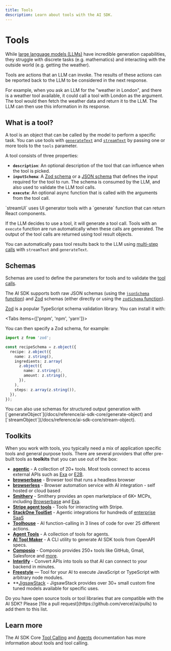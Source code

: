 ```yaml
---
title: Tools
description: Learn about tools with the AI SDK.
---
```


# Tools

While [large language models (LLMs)](/docs/foundations/overview#large-language-models) have incredible generation capabilities,
they struggle with discrete tasks (e.g. mathematics) and interacting with the outside world (e.g. getting the weather).

Tools are actions that an LLM can invoke.
The results of these actions can be reported back to the LLM to be considered in the next response.

For example, when you ask an LLM for the "weather in London", and there is a weather tool available, it could call a tool
with London as the argument. The tool would then fetch the weather data and return it to the LLM. The LLM can then use this
information in its response.

## What is a tool?

A tool is an object that can be called by the model to perform a specific task.
You can use tools with [`generateText`](/docs/reference/ai-sdk-core/generate-text)
and [`streamText`](/docs/reference/ai-sdk-core/stream-text) by passing one or more tools to the `tools` parameter.

A tool consists of three properties:

- **`description`**: An optional description of the tool that can influence when the tool is picked.
- **`inputSchema`**: A [Zod schema](/docs/foundations/tools#schema-specification-and-validation-with-zod) or a [JSON schema](/docs/reference/ai-sdk-core/json-schema) that defines the input required for the tool to run. The schema is consumed by the LLM, and also used to validate the LLM tool calls.
- **`execute`**: An optional async function that is called with the arguments from the tool call.

<Note>
  `streamUI` uses UI generator tools with a `generate` function that can return
  React components.
</Note>

If the LLM decides to use a tool, it will generate a tool call.
Tools with an `execute` function are run automatically when these calls are generated.
The output of the tool calls are returned using tool result objects.

You can automatically pass tool results back to the LLM
using [multi-step calls](/docs/ai-sdk-core/tools-and-tool-calling#multi-step-calls) with `streamText` and `generateText`.

## Schemas

Schemas are used to define the parameters for tools and to validate the [tool calls](/docs/ai-sdk-core/tools-and-tool-calling).

The AI SDK supports both raw JSON schemas (using the [`jsonSchema` function](/docs/reference/ai-sdk-core/json-schema))
and [Zod](https://zod.dev/) schemas (either directly or using the [`zodSchema` function](/docs/reference/ai-sdk-core/zod-schema)).

[Zod](https://zod.dev/) is a popular TypeScript schema validation library.
You can install it with:

<Tabs items={['pnpm', 'npm', 'yarn']}>
  <Tab>
    <Snippet text="pnpm add zod" dark />
  </Tab>
  <Tab>
    <Snippet text="npm install zod" dark />
  </Tab>
  <Tab>
    <Snippet text="yarn add zod" dark />
  </Tab>
</Tabs>

You can then specify a Zod schema, for example:

```ts
import z from 'zod';

const recipeSchema = z.object({
  recipe: z.object({
    name: z.string(),
    ingredients: z.array(
      z.object({
        name: z.string(),
        amount: z.string(),
      }),
    ),
    steps: z.array(z.string()),
  }),
});
```

<Note>
  You can also use schemas for structured output generation with
  [`generateObject`](/docs/reference/ai-sdk-core/generate-object) and
  [`streamObject`](/docs/reference/ai-sdk-core/stream-object).
</Note>

## Toolkits

When you work with tools, you typically need a mix of application specific tools and general purpose tools.
There are several providers that offer pre-built tools as **toolkits** that you can use out of the box:

- **[agentic](https://github.com/transitive-bullshit/agentic)** - A collection of 20+ tools. Most tools connect to access external APIs such as [Exa](https://exa.ai/) or [E2B](https://e2b.dev/).
- **[browserbase](https://docs.browserbase.com/integrations/vercel-ai/introduction)** - Browser tool that runs a headless browser
- **[browserless](https://docs.browserless.io/ai-integrations/vercel-ai-sdk)** - Browser automation service with AI integration - self hosted or cloud based
- **[Smithery](https://smithery.ai/docs/use/connect)** - Smithery provides an open marketplace of 6K+ MCPs, including [Browserbase](https://browserbase.com/) and [Exa](https://exa.ai/).
- **[Stripe agent tools](https://docs.stripe.com/agents)** - Tools for interacting with Stripe.
- **[StackOne ToolSet](https://docs.stackone.com/agents)** - Agentic integrations for hundreds of [enterprise SaaS](https://www.stackone.com/integrations)
- **[Toolhouse](https://docs.toolhouse.ai/toolhouse/using-vercel-ai)** - AI function-calling in 3 lines of code for over 25 different actions.
- **[Agent Tools](https://ai-sdk-agents.vercel.app/?item=introduction)** - A collection of tools for agents.
- **[AI Tool Maker](https://github.com/nihaocami/ai-tool-maker)** - A CLI utility to generate AI SDK tools from OpenAPI specs.
- **[Composio](https://docs.composio.dev/javascript/vercel)** - Composio provides 250+ tools like GitHub, Gmail, Salesforce and [more](https://composio.dev/tools).
- **[Interlify](https://www.interlify.com/docs/integrate-with-vercel-ai)** - Convert APIs into tools so that AI can connect to your backend in minutes.
- **[Freestyle](https://docs.freestyle.sh/integrations/vercel)** — Tool for your AI to execute JavaScript or TypeScript with arbitrary node modules.
- **[JigsawStack](http://www.jigsawstack.com/docs/integration/vercel) - JigsawStack provides over 30+ small custom fine tuned models available for specific uses.

<Note>
  Do you have open source tools or tool libraries that are compatible with the
  AI SDK? Please [file a pull request](https://github.com/vercel/ai/pulls) to
  add them to this list.
</Note>

## Learn more

The AI SDK Core [Tool Calling](/docs/ai-sdk-core/tools-and-tool-calling)
and [Agents](/docs/foundations/agents) documentation has more information about tools and tool calling.
